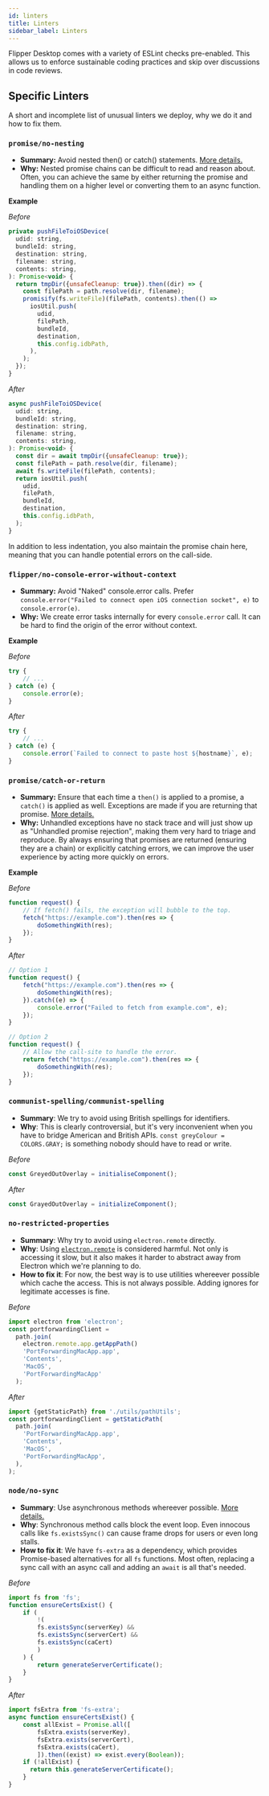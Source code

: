 ```yaml
---
id: linters
title: Linters
sidebar_label: Linters
---
```


Flipper Desktop comes with a variety of ESLint checks pre-enabled. This allows us
to enforce sustainable coding practices and skip over discussions in code reviews.

## Specific Linters

A short and incomplete list of unusual linters we deploy, why we do it and how to fix them.

### `promise/no-nesting`

- **Summary:** Avoid nested then() or catch() statements. [More details.](https://github.com/xjamundx/eslint-plugin-promise/blob/development/docs/rules/no-nesting.md)
- **Why:** Nested promise chains can be difficult to read and reason about. Often, you can
    achieve the same by either returning the promise and handling them on a higher level
    or converting them to an async function.

**Example**

*Before*
```js
private pushFileToiOSDevice(
  udid: string,
  bundleId: string,
  destination: string,
  filename: string,
  contents: string,
): Promise<void> {
  return tmpDir({unsafeCleanup: true}).then((dir) => {
    const filePath = path.resolve(dir, filename);
    promisify(fs.writeFile)(filePath, contents).then(() =>
      iosUtil.push(
        udid,
        filePath,
        bundleId,
        destination,
        this.config.idbPath,
      ),
    );
  });
}
```

*After*

```js
async pushFileToiOSDevice(
  udid: string,
  bundleId: string,
  destination: string,
  filename: string,
  contents: string,
): Promise<void> {
  const dir = await tmpDir({unsafeCleanup: true});
  const filePath = path.resolve(dir, filename);
  await fs.writeFile(filePath, contents);
  return iosUtil.push(
    udid,
    filePath,
    bundleId,
    destination,
    this.config.idbPath,
  );
}
```

In addition to less indentation, you also maintain the promise chain
here, meaning that you can handle potential errors on the call-side.

### `flipper/no-console-error-without-context`

- **Summary:** Avoid "Naked" console.error calls. Prefer `console.error("Failed to connect open iOS connection socket", e)` to `console.error(e)`.
- **Why:** We create error tasks internally for every `console.error` call. It can be hard
    to find the origin of the error without context.

**Example**

*Before*
```js
try {
    // ...
} catch (e) {
    console.error(e);
}
```

*After*

```js
try {
    // ...
} catch (e) {
    console.error(`Failed to connect to paste host ${hostname}`, e);
}
```

### `promise/catch-or-return`

- **Summary:** Ensure that each time a `then()` is applied to a promise, a
    `catch()` is applied as well. Exceptions are made if you are returning that
    promise. [More
    details.](https://github.com/xjamundx/eslint-plugin-promise/blob/development/docs/rules/catch-or-return.md)
- **Why:** Unhandled exceptions have no stack trace and will just show up as
    "Unhandled promise rejection", making them very hard to triage and reproduce. By
    always ensuring that promises are returned (ensuring they are a chain) or
    explicitly catching errors, we can improve the user experience by acting more
    quickly on errors.

**Example**

*Before*
```js
function request() {
    // If fetch() fails, the exception will bubble to the top.
    fetch("https://example.com").then(res => {
        doSomethingWith(res);
    });
}
```

*After*
```js
// Option 1
function request() {
    fetch("https://example.com").then(res => {
        doSomethingWith(res);
    }).catch((e) => {
        console.error("Failed to fetch from example.com", e);
    });
}

// Option 2
function request() {
    // Allow the call-site to handle the error.
    return fetch("https://example.com").then(res => {
        doSomethingWith(res);
    });
}
```

### `communist-spelling/communist-spelling`

- **Summary**: We try to avoid using British spellings for identifiers.
- **Why**: This is clearly controversial, but it's very inconvenient when you have to
    bridge American and British APIs. `const greyColour = COLORS.GRAY;` is something
    nobody should have to read or write.

*Before*
```js
const GreyedOutOverlay = initialiseComponent();
```

*After*

```js
const GrayedOutOverlay = initializeComponent();
```

### `no-restricted-properties`

- **Summary**: Why try to avoid using `electron.remote` directly.
- **Why**: Using [`electron.remote`](https://nornagon.medium.com/electrons-remote-module-considered-harmful-70d69500f31) is considered harmful.
    Not only is accessing it slow, but it also makes it harder to abstract away from Electron which we're planning to do.
- **How to fix it**: For now, the best way is to use utilities whereever possible which cache the access. This is not always possible. Adding ignores for legitimate accesses is fine.

*Before*
```js
import electron from 'electron';
const portforwardingClient =
  path.join(
    electron.remote.app.getAppPath()
    'PortForwardingMacApp.app',
    'Contents',
    'MacOS',
    'PortForwardingMacApp'
  );
```

*After*

```js
import {getStaticPath} from './utils/pathUtils';
const portforwardingClient = getStaticPath(
  path.join(
    'PortForwardingMacApp.app',
    'Contents',
    'MacOS',
    'PortForwardingMacApp',
  ),
);
```

### `node/no-sync`

- **Summary**: Use asynchronous methods whereever possible. [More details.](https://github.com/mysticatea/eslint-plugin-node/blob/master/docs/rules/no-sync.md)
- **Why**: Synchronous method calls block the event loop. Even innocous calls like `fs.existsSync()` can cause
    frame drops for users or even long stalls.
- **How to fix it**: We have `fs-extra` as a dependency, which provides Promise-based alternatives for all `fs` functions.
    Most often, replacing a sync call with an async call and adding an `await` is all that's needed.

*Before*
```js
import fs from 'fs';
function ensureCertsExist() {
    if (
        !(
        fs.existsSync(serverKey) &&
        fs.existsSync(serverCert) &&
        fs.existsSync(caCert)
        )
    ) {
        return generateServerCertificate();
    }
}
```

*After*

```js
import fsExtra from 'fs-extra';
async function ensureCertsExist() {
    const allExist = Promise.all([
        fsExtra.exists(serverKey),
        fsExtra.exists(serverCert),
        fsExtra.exists(caCert),
        ]).then((exist) => exist.every(Boolean));
    if (!allExist) {
      return this.generateServerCertificate();
    }
}
```
